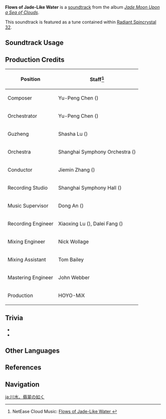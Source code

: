 {{Soundtrack Infobox
|image          = Jade Moon Upon a Sea of Clouds.png
|album          = Jade Moon Upon a Sea of Clouds
|disc           = 1
|number         = 16
|featured       =
|featured2      =
|featured3      =
|featured_disc  =
|featured_disc2 =
|featured_disc3 =
|youtube_id     = ZLRGsr17llc
|spotify_id     = 3yNVoNAkXe3aUjkAaWthwU
|previous       = Rhythm Amidst the Reeds
|next           = Blossoms Across the Valley
}}
'''Flows of Jade-Like Water''' is a [[soundtrack]] from the album ''[[Jade Moon Upon a Sea of Clouds]]''.

This soundtrack is featured as a tune contained within [[Radiant Spincrystal 32]].

==Soundtrack Usage==
{{Soundtrack Usage
|location = Bishui Plain//day, sunny
|eventgameplay = Festive Celebration of Flowing Hues
|teapot   = 32
}}

==Production Credits==
{| class="wikitable"
! Position
! Staff<ref>NetEase Cloud Music: [https://music.163.com/#/song?id=1492275671 Flows of Jade-Like Water {{zh|源流汇响}}]</ref>
|-
! Composer
| Yu-Peng Chen ({{zh|陈致逸}})
|-
! Orchestrator
| Yu-Peng Chen ({{zh|陈致逸}})
|-
! Guzheng
| Shasha Lu ({{zh|陆莎莎}})
|-
! Orchestra
| Shanghai Symphony Orchestra ({{zh|上海交响乐团}})
|-
! Conductor
| Jiemin Zhang ({{zh|张洁敏}})
|-
! Recording Studio
| Shanghai Symphony Hall ({{zh|上海交响乐团音乐厅}})
|-
! Music Supervisor
| Dong An ({{zh|安栋}})
|-
! Recording Engineer
| Xiaoxing Lu ({{zh|陆晓幸}}), Dalei Fang ({{zh|房大磊}})
|-
! Mixing Engineer
| Nick Wollage
|-
! Mixing Assistant
| Tom Bailey
|-
! Mastering Engineer
| John Webber
|-
! Production
| HOYO-MiX
|}

==Trivia==
* {{Transclude|Winding River|BishuiTheme|section=1}}
* {{Transclude|Mild Waves|BishuiTheme2|section=1}}

==Other Languages==
{{Other Languages
|en      = Flows of Jade-Like Water
|zhs     = 源流汇响
|zhs_rm  = Yuánliú Huìxiǎng
|zht     = 源流匯響
|zht_rm  = Yuánliú Huìxiǎng
|zh_tl   = The Confluent Rhythm of the River Source
|ja      = 川水、翡翠の如く
|ja_rm   = Kawamizu, Hisui no Gotoku
|ja_tl   = River Water, Like Jade
|ko      = Flows of Jade-Like Water<ref name="RS">{{Ref/Item|Radiant Spincrystal 32|note=Korean, Spanish, French, Russian, Thai, Vietnamese, German, Indonesian, Portuguese, Turkish}}</ref>
|es      = Flows of Jade-Like Water<ref name="RS" />
|fr      = Flows of Jade-Like Water<ref name="RS" />
|ru      = Flows of Jade-Like Water<ref name="RS" />
|th      = Flows of Jade-Like Water<ref name="RS" />
|vi      = Nước {{tt|Tụ|聚}} Về Nguồn<ref name="RS" />
|vi_tl   = 
|de      = Flows of Jade-Like Water<ref name="RS" />
|id      = Flows of Jade-Like Water<ref name="RS" />
|pt      = Flows of Jade-Like Water<ref name="RS" />
|tr      = Flows of Jade-Like Water<ref name="RS" />
}}

==References==
{{Reflist}}

==Navigation==
{{Soundtrack Navbox|Jade Moon Upon a Sea of Clouds}}

[[ja:川水、翡翠の如く]]